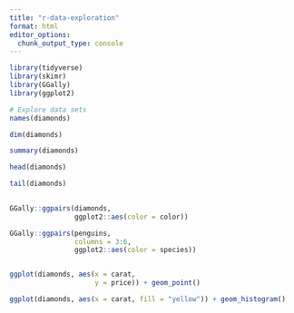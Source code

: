 ```yaml
---
title: "r-data-exploration"
format: html
editor_options: 
  chunk_output_type: console
---
```


```r
library(tidyverse)
library(skimr)
library(GGally)
library(ggplot2)

# Explore data sets
names(diamonds)

dim(diamonds)

summary(diamonds)

head(diamonds)

tail(diamonds)
     
```

```r
GGally::ggpairs(diamonds, 
                ggplot2::aes(color = color))

GGally::ggpairs(penguins, 
                columns = 3:6, 
                ggplot2::aes(color = species))



```

```r
ggplot(diamonds, aes(x = carat,
                     y = price)) + geom_point()
```

```r
ggplot(diamonds, aes(x = carat, fill = "yellow")) + geom_histogram()
```

